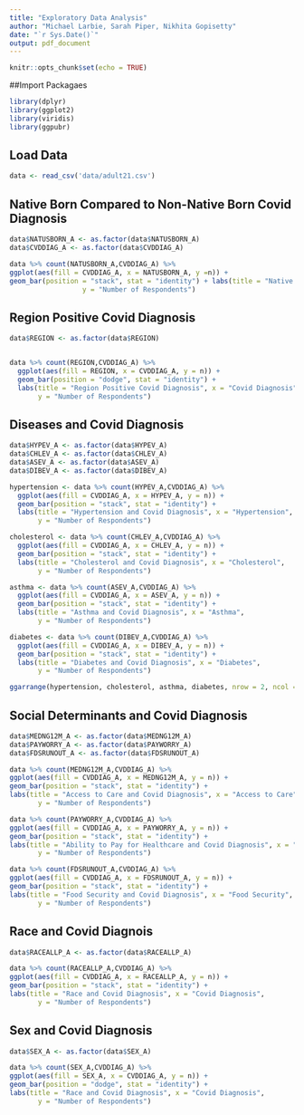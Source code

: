 ```yaml
---
title: "Exploratory Data Analysis"
author: "Michael Larbie, Sarah Piper, Nikhita Gopisetty"
date: "`r Sys.Date()`"
output: pdf_document
---
```


```r
knitr::opts_chunk$set(echo = TRUE)
```

##Import Packagaes
```r
library(dplyr)
library(ggplot2)
library(viridis)
library(ggpubr)

```

## Load Data
```r
data <- read_csv('data/adult21.csv')
```

## Native Born Compared to Non-Native Born Covid Diagnosis
```r
data$NATUSBORN_A <- as.factor(data$NATUSBORN_A)
data$CVDDIAG_A <- as.factor(data$CVDDIAG_A)

data %>% count(NATUSBORN_A,CVDDIAG_A) %>%
ggplot(aes(fill = CVDDIAG_A, x = NATUSBORN_A, y =n)) +
geom_bar(position = "stack", stat = "identity") + labs(title = "Native v Non-Native Born", x = "Origin of Birth",
                  y = "Number of Respondents")
```

## Region Positive Covid Diagnosis
```r
data$REGION <- as.factor(data$REGION)


data %>% count(REGION,CVDDIAG_A) %>% 
  ggplot(aes(fill = REGION, x = CVDDIAG_A, y = n)) +
  geom_bar(position = "dodge", stat = "identity") +
  labs(title = "Region Positive Covid Diagnosis", x = "Covid Diagnosis",
       y = "Number of Respondents")
```

## Diseases and Covid Diagnosis
```r
data$HYPEV_A <- as.factor(data$HYPEV_A)
data$CHLEV_A <- as.factor(data$CHLEV_A)
data$ASEV_A <- as.factor(data$ASEV_A)
data$DIBEV_A <- as.factor(data$DIBEV_A)

hypertension <- data %>% count(HYPEV_A,CVDDIAG_A) %>% 
  ggplot(aes(fill = CVDDIAG_A, x = HYPEV_A, y = n)) +
  geom_bar(position = "stack", stat = "identity") +
  labs(title = "Hypertension and Covid Diagnosis", x = "Hypertension",
       y = "Number of Respondents")

cholesterol <- data %>% count(CHLEV_A,CVDDIAG_A) %>% 
  ggplot(aes(fill = CVDDIAG_A, x = CHLEV_A, y = n)) +
  geom_bar(position = "stack", stat = "identity") +
  labs(title = "Cholesterol and Covid Diagnosis", x = "Cholesterol",
       y = "Number of Respondents")

asthma <- data %>% count(ASEV_A,CVDDIAG_A) %>% 
  ggplot(aes(fill = CVDDIAG_A, x = ASEV_A, y = n)) +
  geom_bar(position = "stack", stat = "identity") +
  labs(title = "Asthma and Covid Diagnosis", x = "Asthma",
       y = "Number of Respondents")

diabetes <- data %>% count(DIBEV_A,CVDDIAG_A) %>% 
  ggplot(aes(fill = CVDDIAG_A, x = DIBEV_A, y = n)) +
  geom_bar(position = "stack", stat = "identity") +
  labs(title = "Diabetes and Covid Diagnosis", x = "Diabetes",
       y = "Number of Respondents")

ggarrange(hypertension, cholesterol, asthma, diabetes, nrow = 2, ncol = 2 )
```

## Social Determinants and Covid Diagnosis
```r
data$MEDNG12M_A <- as.factor(data$MEDNG12M_A)
data$PAYWORRY_A <- as.factor(data$PAYWORRY_A)
data$FDSRUNOUT_A <- as.factor(data$FDSRUNOUT_A)

data %>% count(MEDNG12M_A,CVDDIAG_A) %>% 
ggplot(aes(fill = CVDDIAG_A, x = MEDNG12M_A, y = n)) +
geom_bar(position = "stack", stat = "identity") +
labs(title = "Access to Care and Covid Diagnosis", x = "Access to Care",
       y = "Number of Respondents")

data %>% count(PAYWORRY_A,CVDDIAG_A) %>% 
ggplot(aes(fill = CVDDIAG_A, x = PAYWORRY_A, y = n)) +
geom_bar(position = "stack", stat = "identity") +
labs(title = "Ability to Pay for Healthcare and Covid Diagnosis", x = "Paying for Healthcare",
       y = "Number of Respondents")

data %>% count(FDSRUNOUT_A,CVDDIAG_A) %>% 
ggplot(aes(fill = CVDDIAG_A, x = FDSRUNOUT_A, y = n)) +
geom_bar(position = "stack", stat = "identity") +
labs(title = "Food Security and Covid Diagnosis", x = "Food Security",
       y = "Number of Respondents")
```

## Race and Covid Diagnois
```r
data$RACEALLP_A <- as.factor(data$RACEALLP_A)

data %>% count(RACEALLP_A,CVDDIAG_A) %>% 
ggplot(aes(fill = CVDDIAG_A, x = RACEALLP_A, y = n)) +
geom_bar(position = "stack", stat = "identity") +
labs(title = "Race and Covid Diagnosis", x = "Covid Diagnosis",
       y = "Number of Respondents")
```

## Sex and Covid Diagnosis
```r
data$SEX_A <- as.factor(data$SEX_A)

data %>% count(SEX_A,CVDDIAG_A) %>% 
ggplot(aes(fill = SEX_A, x = CVDDIAG_A, y = n)) +
geom_bar(position = "dodge", stat = "identity") +
labs(title = "Race and Covid Diagnosis", x = "Covid Diagnosis",
       y = "Number of Respondents")
```

